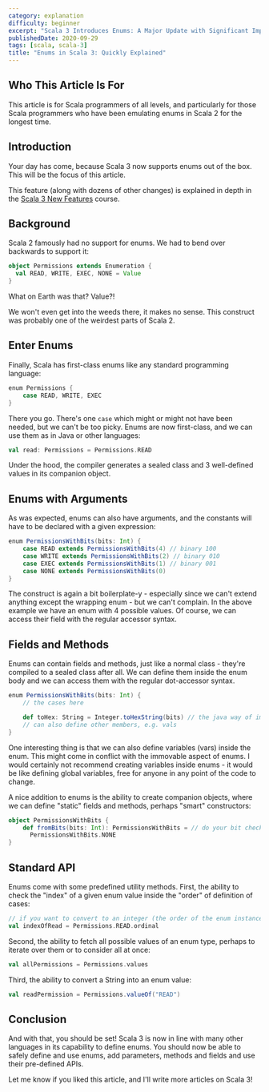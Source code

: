 ```yaml
---
category: explanation
difficulty: beginner
excerpt: "Scala 3 Introduces Enums: A Major Update with Significant Implications"
publishedDate: 2020-09-29
tags: [scala, scala-3]
title: "Enums in Scala 3: Quickly Explained"
---
```


## Who This Article Is For

This article is for Scala programmers of all levels, and particularly for those Scala programmers who have been emulating enums in Scala 2 for the longest time.

## Introduction

Your day has come, because Scala 3 now supports enums out of the box. This will be the focus of this article.

This feature (along with dozens of other changes) is explained in depth in the [Scala 3 New Features](/courses/scala-3-new-features) course.

## Background

Scala 2 famously had no support for enums. We had to bend over backwards to support it:

```scala
object Permissions extends Enumeration {
  val READ, WRITE, EXEC, NONE = Value
}
```

What on Earth was that? Value?!

We won't even get into the weeds there, it makes no sense. This construct was probably one of the weirdest parts of Scala 2.

## Enter Enums

Finally, Scala has first-class enums like any standard programming language:

```scala
enum Permissions {
    case READ, WRITE, EXEC
}
```

There you go. There's one `case` which might or might not have been needed, but we can't be too picky. Enums are now first-class, and we can use them as in Java or other languages:

```scala
val read: Permissions = Permissions.READ
```

Under the hood, the compiler generates a sealed class and 3 well-defined values in its companion object.

## Enums with Arguments

As was expected, enums can also have arguments, and the constants will have to be declared with a given expression:

```scala
enum PermissionsWithBits(bits: Int) {
    case READ extends PermissionsWithBits(4) // binary 100
    case WRITE extends PermissionsWithBits(2) // binary 010
    case EXEC extends PermissionsWithBits(1) // binary 001
    case NONE extends PermissionsWithBits(0)
}
```

The construct is again a bit boilerplate-y - especially since we can't extend anything except the wrapping enum - but we can't complain. In the above example we have an enum with 4 possible values. Of course, we can access their field with the regular accessor syntax.

## Fields and Methods

Enums can contain fields and methods, just like a normal class - they're compiled to a sealed class after all. We can define them inside the enum body and we can access them with the regular dot-accessor syntax.

```scala
enum PermissionsWithBits(bits: Int) {
    // the cases here

    def toHex: String = Integer.toHexString(bits) // the java way of impl
    // can also define other members, e.g. vals
}
```

One interesting thing is that we can also define variables (vars) inside the enum. This might come in conflict with the immovable aspect of enums. I would certainly not recommend creating variables inside enums - it would be like defining global variables, free for anyone in any point of the code to change.

A nice addition to enums is the ability to create companion objects, where we can define "static" fields and methods, perhaps "smart" constructors:

```scala
object PermissionsWithBits {
    def fromBits(bits: Int): PermissionsWithBits = // do your bit checking
      PermissionsWithBits.NONE
}
```

## Standard API

Enums come with some predefined utility methods. First, the ability to check the "index" of a given enum value inside the "order" of definition of cases:

```scala
// if you want to convert to an integer (the order of the enum instance)
val indexOfRead = Permissions.READ.ordinal
```

Second, the ability to fetch all possible values of an enum type, perhaps to iterate over them or to consider all at once:

```scala
val allPermissions = Permissions.values
```

Third, the ability to convert a String into an enum value:

```scala
val readPermission = Permissions.valueOf("READ")
```

## Conclusion

And with that, you should be set! Scala 3 is now in line with many other languages in its capability to define enums. You should now be able to safely define and use enums, add parameters, methods and fields and use their pre-defined APIs.

Let me know if you liked this article, and I'll write more articles on Scala 3!

